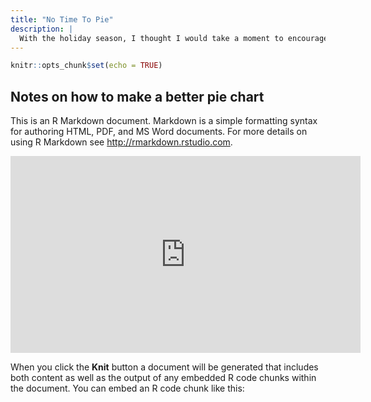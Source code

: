 ```yaml
---
title: "No Time To Pie"
description: |
  With the holiday season, I thought I would take a moment to encourage healthy eating and graph choice.
---
```


```r
knitr::opts_chunk$set(echo = TRUE)
```

## Notes on how to make a better pie chart

This is an R Markdown document. Markdown is a simple formatting syntax for authoring HTML, PDF, and MS Word documents. For more details on using R Markdown see <http://rmarkdown.rstudio.com>.

<iframe width="560" height="315" src="https://static1.squarespace.com/static/56713bf4dc5cb41142f28d1f/5671e8bf816924fc22651410/5671eb2e816924fc22651bc9/1450306350612/devourThePie3.gif?format=original" frameborder="0" allowfullscreen></iframe>

When you click the **Knit** button a document will be generated that includes both content as well as the output of any embedded R code chunks within the document. You can embed an R code chunk like this:
